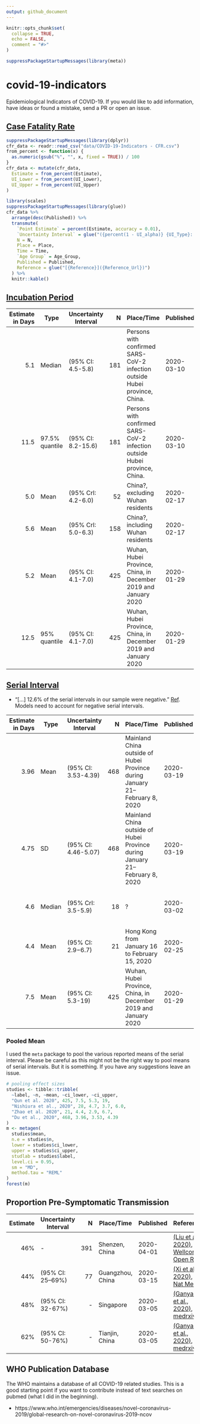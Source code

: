 ```yaml
---
output: github_document
---
```


<!-- README.md is generated from README.Rmd. Please edit that file -->

```r
knitr::opts_chunk$set(
  collapse = TRUE,
  echo = FALSE,
  comment = "#>"
)

suppressPackageStartupMessages(library(meta))
```
# covid-19-indicators
Epidemiological Indicators of COVID-19. If you would like to add information, have ideas or found a mistake, send a PR or open an issue.


## [Case Fatality Rate](https://en.wikipedia.org/wiki/Case_fatality_rate)

```r
suppressPackageStartupMessages(library(dplyr))
cfr_data <- readr::read_csv("data/COVID-19-Indicators - CFR.csv")
from_percent <- function(x) {
  as.numeric(gsub("%", "", x, fixed = TRUE)) / 100
}
cfr_data <- mutate(cfr_data, 
  Estimate = from_percent(Estimate),
  UI_Lower = from_percent(UI_Lower),
  UI_Upper = from_percent(UI_Upper)
)

```

```r
library(scales)
suppressPackageStartupMessages(library(glue))
cfr_data %>% 
  arrange(desc(Published)) %>%
  transmute(
    `Point Estimate` = percent(Estimate, accuracy = 0.01),
    `Uncertainty Interval` = glue("({percent(1 - UI_alpha)} {UI_Type}: {percent(UI_Lower)}-{percent(UI_Upper)})"),
    N = N,
    Place = Place,
    Time = Time,
    `Age Group` = Age_Group,
    Published = Published,
    Reference = glue("[{Reference}]({Reference_Url})")
  ) %>% 
  knitr::kable()
```

## [Incubation Period](https://en.wikipedia.org/wiki/Incubation_period)


| Estimate in Days | Type | Uncertainty Interval           | N | Place/Time | Published | Reference |
| -------------: |-------------|-------------| -----:|-----|-----|-----|
| 5.1   | Median  | (95% CI: 4.5-5.8) | 181 | Persons with confirmed SARS-CoV-2 infection outside Hubei province, China. | 2020-03-10 | [(Lauer et al., 2020), Ann Intern Med.](https://www.ncbi.nlm.nih.gov/pubmed/32150748) |
| 11.5     | 97.5% quantile | (95% CI: 8.2-15.6) | 181 | Persons with confirmed SARS-CoV-2 infection outside Hubei province, China. | 2020-03-10 | [(Lauer et al., 2020), Ann Intern Med.](https://www.ncbi.nlm.nih.gov/pubmed/32150748) |
| 5.0    | Mean | (95% CrI: 4.2-6.0) | 52 | China?, excluding Wuhan residents | 2020-02-17 | [(Linton et al., 2020), J. Clin. Med..](https://www.mdpi.com/2077-0383/9/2/538) |
| 5.6    | Mean | (95% CrI: 5.0-6.3) | 158 | China?, including Wuhan residents | 2020-02-17 | [(Linton et al., 2020), J. Clin. Med..](https://www.mdpi.com/2077-0383/9/2/538) |
| 5.2  | Mean | (95% CI: 4.1-7.0) | 425 | Wuhan, Hubei Province, China, in December 2019 and January 2020 | 2020-01-29 | [(Qun et al., 2020), NEJM](https://www.nejm.org/doi/full/10.1056/NEJMoa2001316) |
| 12.5  | 95% quantile | (95% CI: 4.1-7.0) | 425 | Wuhan, Hubei Province, China, in December 2019 and January 2020 | 2020-01-29 | [(Qun et al., 2020), NEJM](https://www.nejm.org/doi/full/10.1056/NEJMoa2001316) |


## [Serial Interval](https://en.wikipedia.org/wiki/Serial_interval)

* "[...] 12.6% of the serial intervals in our sample were negative." [Ref](https://doi.org/10.3201/eid2606.200357). Models need to account for negative serial intervals.

| Estimate in Days | Type | Uncertainty Interval           | N  | Place/Time | Published | Reference |
| -------------: |-------------|-------------| -----:|-----|-----|-----|
| 3.96    | Mean  | (95% CI: 3.53-4.39) | 468  | Mainland China outside of Hubei Province during January 21–February 8, 2020 | 2020-03-19 | [(Du et al., 2020), Emerging Infectious Diseases](https://doi.org/10.3201/eid2606.200357) |
| 4.75    | SD  | (95% CI: 4.46-5.07) | 468  | Mainland China outside of Hubei Province during January 21–February 8, 2020 | 2020-03-19 | [(Du et al., 2020), Emerging Infectious Diseases](https://doi.org/10.3201/eid2606.200357) |
| 4.6    | Median  | (95% CrI: 3.5-5.9) | 18  | ? | 2020-03-02 | [(Nishiura et al., 2020), Int J Infect Dis.](https://www.ncbi.nlm.nih.gov/pubmed/32145466) |
| 4.4      | Mean | (95% CI: 2.9−6.7) | 21  | Hong Kong from January 16 to February 15, 2020 | 2020-02-25 | [(Zhao et al., 2020), medrxiv](https://www.medrxiv.org/content/10.1101/2020.02.21.20026559v1.article-info) |
| 7.5   | Mean | (95% CI: 5.3-19) | 425 | Wuhan, Hubei Province, China, in December 2019 and January 2020 | 2020-01-29 | [(Qun et al., 2020), NEJM](https://www.nejm.org/doi/full/10.1056/NEJMoa2001316) |

### Pooled Mean

I used the `meta` package to pool the various reported means of the serial interval. Please be careful as this might not be the right way to pool means of serial intervals. But it is something. If you have any suggestions leave an issue.

```r
# pooling effect sizes
studies <- tibble::tribble(
  ~label, ~n, ~mean, ~ci_lower, ~ci_upper,
  "Qun et al. 2020", 425, 7.5, 5.3, 19,
  "Nishiura et al., 2020", 28, 4.7, 3.7, 6.0,
  "Zhao et al. 2020", 21, 4.4, 2.9, 6.7,
  "Du et al., 2020", 468, 3.96, 3.53, 4.39
)
m <- metagen(
  studies$mean, 
  n.e = studies$n,
  lower = studies$ci_lower,
  upper = studies$ci_upper,
  studlab = studies$label,
  level.ci = 0.95,
  sm = "MD",
  method.tau = "REML"	
)
forest(m)
```


## Proportion Pre-Symptomatic Transmission

| Estimate | Uncertainty Interval | N  | Place/Time | Published | Reference |
| -------------: |-------------| -----:|-----|-----|-----|
| 46%   | - | 391 | Shenzen, China | 2020-04-01 | [(Liu et al., 2020), Wellcome Open Res](https://doi.org/10.12688/wellcomeopenres.15788.1) |
| 44%   | (95% CI: 25–69%) | 77  | Guangzhou, China | 2020-03-15 | [(Xi et al., 2020), Nat Med](https://doi.org/10.1038/s41591-020-0869-5) |
| 48%   | (95% CI: 32-67%) | -  | Singapore | 2020-03-05 | [(Ganyani et al., 2020), medrxiv](https://doi.org/10.1101/2020.03.05.20031815 ) |
| 62%   | (95% CI: 50-76%) | -  | Tianjin, China | 2020-03-05 | [(Ganyani et al., 2020), medrxiv](https://doi.org/10.1101/2020.03.05.20031815 ) |

## WHO Publication Database

The WHO maintains a database of all COVID-19 related studies. This is a good starting point if you want to contribute instead of text searches on pubmed (what I did in the beginning).

* https://www.who.int/emergencies/diseases/novel-coronavirus-2019/global-research-on-novel-coronavirus-2019-ncov

